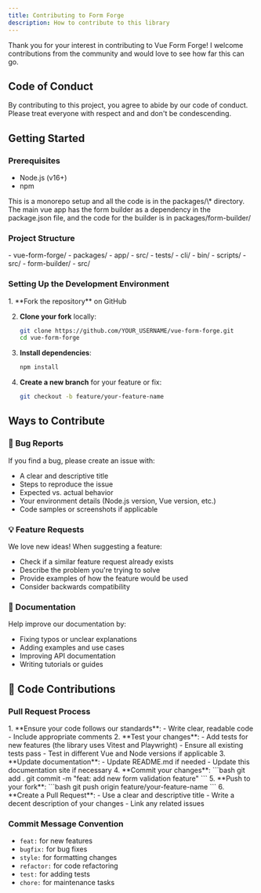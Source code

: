 ```yaml
---
title: Contributing to Form Forge
description: How to contribute to this library
---
```



Thank you for your interest in contributing to Vue Form Forge! I welcome contributions from the community and would
love to see how far this can go.

## Code of Conduct

By contributing to this project, you agree to abide by our code of conduct. Please treat everyone
with respect and and don't be condescending.

## Getting Started

### Prerequisites

- Node.js (v16+)
- npm


<Aside type="note">
    This is a monorepo setup and all the code is in the packages/\* directory.
    The main vue app has the form builder as a dependency in the package.json file,
    and the code for the builder is in packages/form-builder/
</Aside>

### Project Structure

<FileTree>
    - vue-form-forge/
        - packages/
            - app/
                - src/
                - tests/
            - cli/
                - bin/
                - scripts/
                - src/
            - form-builder/
                - src/
</FileTree>

### Setting Up the Development Environment


<Steps>
1. **Fork the repository** on GitHub

2. **Clone your fork** locally:
   ```bash
   git clone https://github.com/YOUR_USERNAME/vue-form-forge.git
   cd vue-form-forge
   ```
3. **Install dependencies**:
   ```bash
   npm install
   ```
4. **Create a new branch** for your feature or fix:
   ```bash
   git checkout -b feature/your-feature-name
   ```
</Steps>

## Ways to Contribute

### 🐛 Bug Reports

If you find a bug, please create an issue with:

- A clear and descriptive title
- Steps to reproduce the issue
- Expected vs. actual behavior
- Your environment details (Node.js version, Vue version, etc.)
- Code samples or screenshots if applicable

### 💡 Feature Requests

We love new ideas! When suggesting a feature:

- Check if a similar feature request already exists
- Describe the problem you're trying to solve
- Provide examples of how the feature would be used
- Consider backwards compatibility

### 📝 Documentation

Help improve our documentation by:

- Fixing typos or unclear explanations
- Adding examples and use cases
- Improving API documentation
- Writing tutorials or guides

## 🔧 Code Contributions

### Pull Request Process

<Steps>
    1. **Ensure your code follows our standards**:
        - Write clear, readable code
        - Include appropriate comments
    2. **Test your changes**:
        - Add tests for new features (the library uses Vitest and Playwright)
        - Ensure all existing tests pass
        - Test in different Vue and Node versions if applicable
    3. **Update documentation**:
        - Update README.md if needed
        - Update this documentation site if necessary
    4. **Commit your changes**:
        ```bash
        git add .
        git commit -m "feat: add new form validation feature"
        ```
    5. **Push to your fork**:
        ```bash
        git push origin feature/your-feature-name
        ```
    6. **Create a Pull Request**:
        - Use a clear and descriptive title
        - Write a decent description of your changes
        - Link any related issues
</Steps>

### Commit Message Convention

- `feat:` for new features
- `bugfix:` for bug fixes
- `style:` for formatting changes
- `refactor:` for code refactoring
- `test:` for adding tests
- `chore:` for maintenance tasks


